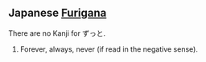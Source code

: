==Japanese [[Furigana]]==
There are no Kanji for ずっと.

#Forever, always, never (if read in the negative sense).